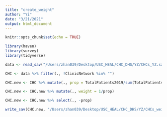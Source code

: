 ```yaml
---
title: "create_weight"
author: "Yi"
date: "3/21/2021"
output: html_document
---
```


```r
knitr::opts_chunk$set(echo = TRUE)
```

```r
library(haven)
library(survey)
library(tidyverse)
```

```r
data <- read_sav("/Users/zhan039/Desktop/USC_HEAL/CHC_DHS/YZ/CHCs_YZ.sav")
```

```r
CHC <- data %>% filter(., !ClinicNetwork %in% "")
```

```r

CHC.new <- CHC %>% mutate(., prop = TotalPatients2019/sum(TotalPatients2019))

CHC.new <- CHC.new %>% mutate(., weight = 1/prop)

CHC.new <- CHC.new %>% select(., -prop)
```

```r
write_sav(CHC.new, "/Users/zhan039/Desktop/USC_HEAL/CHC_DHS/YZ/CHCs_weight_YZ.sav")
```

